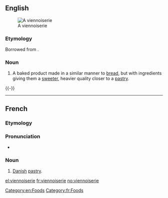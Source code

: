 ==English==
{{wikipedia}}
[[Image:Pain au chocolat Luc Viatour.jpg|thumb|right|A viennoiserie]]

===Etymology===
Borrowed from {{etyl|fr}} {{term|viennoiserie|lang=fr}}.

===Noun===
{{en-noun}}

# A baked product made in a similar manner to [[bread]], but with ingredients giving them a [[sweet]]er, heavier quality closer to a [[pastry]].

{{-}}

[[Category:en:Foods]]

----

==French==
{{wikipedia|lang=fr}}

===Etymology===
{{suffix|viennois|erie|lang=fr}}

===Pronunciation===
* {{IPA|/vjɛ.nwa.zʁi/|lang=fr}}

===Noun===
{{fr-noun|f}}

# [[Danish]] [[pastry]].

[[Category:fr:Foods]]

[[el:viennoiserie]]
[[fr:viennoiserie]]
[[no:viennoiserie]]